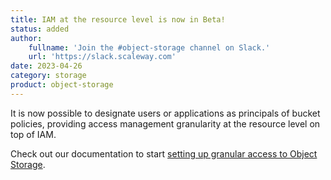 ```yaml
---
title: IAM at the resource level is now in Beta!
status: added
author:
    fullname: 'Join the #object-storage channel on Slack.'
    url: 'https://slack.scaleway.com'
date: 2023-04-26
category: storage
product: object-storage
---
```


It is now possible to designate users or applications as principals of bucket policies, providing access management granularity at the resource level on top of IAM.

Check out our documentation to start [setting up granular access to Object Storage](https://www.scaleway.com/en/docs/storage/object/api-cli/combining-iam-and-object-storage).

